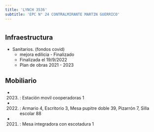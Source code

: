 ```yaml
---
title: 'LYNCH 3536'
subtitle: 'EPC N° 24 CONTRALMIRANTE MARTIN GUERRICO'
---
```


#
## Infraestructura

* Sanitarios. (fondos covid) 
    + mejora edilicia - Finalizado 
    + Finalizada el 19/9/2022 
    + Plan de obras 2021 - 2023 






## Mobiliario

*  (2023) : Estación movil cooperadoras 1 

*  (2022) : Armario 4, Escritorio 3, Mesa pupitre doble 39, Pizarrón 7, Silla escolar 88 

*  (2021) : Mesa integradora con escotadura 1 



